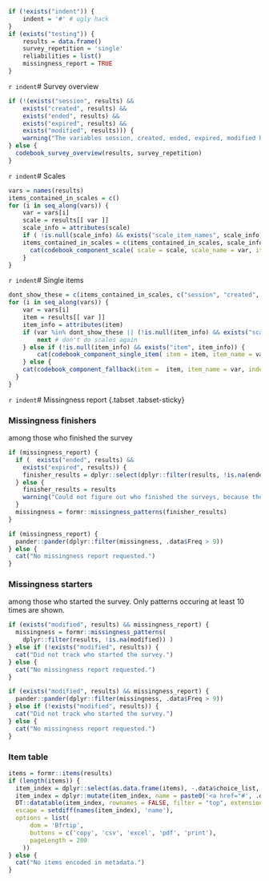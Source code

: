 ```r
if (!exists("indent")) {
	indent = '#' # ugly hack
}
if (exists("testing")) {
	results = data.frame()
	survey_repetition = 'single'
	reliabilities = list()
	missingness_report = TRUE
}
```

`r indent`# Survey overview

```r
if (!(exists("session", results) &&
    exists("created", results) &&
    exists("ended", results) &&
    exists("expired", results) &&
    exists("modified", results))) {
    warning("The variables session, created, ended, expired, modified have to be defined for automatic survey duration calculations to work.")
} else {
  codebook_survey_overview(results, survey_repetition)
}
```



`r indent`# Scales

```r
vars = names(results)
items_contained_in_scales = c()
for (i in seq_along(vars)) {
	var = vars[i]
	scale = results[[ var ]]
	scale_info = attributes(scale)
	if ( !is.null(scale_info) && exists("scale_item_names", scale_info)) {
  	items_contained_in_scales = c(items_contained_in_scales, scale_info$scale_item_names)
	  cat(codebook_component_scale( scale = scale, scale_name = var, items = dplyr::select(results, rlang::UQS(rlang::quos(scale_info$scale_item_names))), reliabilities = reliabilities[[var]], indent = indent))
	}
}
```

`r indent`# Single items

```r
dont_show_these = c(items_contained_in_scales, c("session", "created", "modified", "expired", "ended"))
for (i in seq_along(vars)) {
	var = vars[i]
	item = results[[ var ]]
	item_info = attributes(item)
	if (var %in% dont_show_these || (!is.null(item_info) && exists("scale_item_names", item_info))) {
		next # don't do scales again
	} else if (!is.null(item_info) && exists("item", item_info)) {
		cat(codebook_component_single_item( item = item, item_name = var, indent = indent ))
	} else {
    cat(codebook_component_fallback(item =  item, item_name = var, indent = indent))
  }
}
```


`r indent`# Missingness report {.tabset .tabset-sticky}

### Missingness finishers

among those who finished the survey

```r
if (missingness_report) {
  if (  exists("ended", results) &&
    exists("expired", results)) {
    finisher_results = dplyr::select(dplyr::filter(results, !is.na(ended)), -.data$expired, -.data$ended) 
  } else {
    finisher_results = results
    warning("Could not figure out who finished the surveys, because the variables expired and ended were missing.")
  }
  missingness = formr::missingness_patterns(finisher_results)
}
```
```r
if (missingness_report) {
  pander::pander(dplyr::filter(missingness, .data$Freq > 9))
} else {
  cat("No missingness report requested.")
}
```



### Missingness starters

among those who started the survey. Only patterns occuring at least 10 times are shown.

```r
if (exists("modified", results) && missingness_report) {
  missingness = formr::missingness_patterns(
  	dplyr::filter(results, !is.na(modified)) )
} else if (!exists("modified", results)) {
  cat("Did not track who started the survey.")
} else {
  cat("No missingness report requested.")
}
```
```r
if (exists("modified", results) && missingness_report) {
  pander::pander(dplyr::filter(missingness, .data$Freq > 9))
} else if (!exists("modified", results)) {
  cat("Did not track who started the survey.")
} else {
  cat("No missingness report requested.")
}
```


### Item table
```r
items = formr::items(results)
if (length(items)) {
  item_index = dplyr::select(as.data.frame(items), -.data$choice_list, -.data$index)
  item_index = dplyr::mutate(item_index, name = paste0('<a href="#', .data$name, '">', .data$name, '</a>'))
  DT::datatable(item_index, rownames = FALSE, filter = "top", extensions = 'Buttons', 
  escape = setdiff(names(item_index), 'name'),
  options = list(
      dom = 'Bfrtip',
      buttons = c('copy', 'csv', 'excel', 'pdf', 'print'),
      pageLength = 200
    ))
} else {
  cat("No items encoded in metadata.")
}
```
